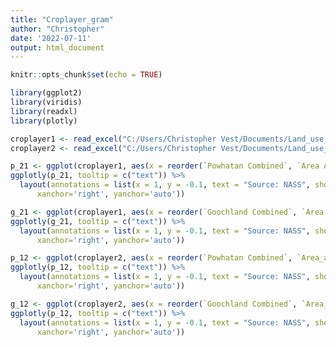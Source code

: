 ```yaml
---
title: "Croplayer_gram"
author: "Christopher"
date: '2022-07-11'
output: html_document
---
```


```r
knitr::opts_chunk$set(echo = TRUE)
```
```r
library(ggplot2)
library(viridis)
library(readxl)
library(plotly)

```

```r
croplayer1 <- read_excel("C:/Users/Christopher Vest/Documents/Land_use_project/2022_DSPG_Landuse/Review/Christopher/Croplayer/Ag_Analysis_Gooch_Powhatan.xlsx", sheet = "2021")
croplayer2 <- read_excel("C:/Users/Christopher Vest/Documents/Land_use_project/2022_DSPG_Landuse/Review/Christopher/Croplayer/Ag_Analysis_Gooch_Powhatan.xlsx", sheet = "2012")
```
```r
p_21 <- ggplot(croplayer1, aes(x = reorder(`Powhatan Combined`, `Area Acre...2`), y = `Area Acre...2`, fill = `Area Acre...2`)) + geom_bar(stat = "identity", aes(text = paste0(`Powhatan Combined`, "\n", "Total Acres: ", round(`Area Acre...2`, 0)))) + coord_flip() + theme(legend.position = "none") +     scale_fill_viridis() + labs( title = "Total Acreage by Land type", x = "Acreage", y = "Land type")
ggplotly(p_21, tooltip = c("text")) %>%
  layout(annotations = list(x = 1, y = -0.1, text = "Source: NASS", showarrow = F, xref='paper', yref='paper', 
      xanchor='right', yanchor='auto'))
```

```r
g_21 <- ggplot(croplayer1, aes(x = reorder(`Goochland Combined`, `Area Acre...4`), y = `Area Acre...4`, fill = `Area Acre...4`)) + geom_bar(stat = "identity", aes(text = paste0(`Goochland Combined`, "\n", "Total Acres: ", round(`Area Acre...4`, 0)))) + coord_flip() + theme(legend.position = "none") +     scale_fill_viridis() + labs( title = "Total Acreage by Land type", x = "Acreage", y = "Land type")
ggplotly(g_21, tooltip = c("text")) %>%
  layout(annotations = list(x = 1, y = -0.1, text = "Source: NASS", showarrow = F, xref='paper', yref='paper', 
      xanchor='right', yanchor='auto'))
```

```r
p_12 <- ggplot(croplayer2, aes(x = reorder(`Powhatan Combined`, `Area_acre...3`), y = `Area_acre...3`, fill = `Area_acre...3`)) + geom_bar(stat = "identity", aes(text = paste0(`Powhatan Combined`, "\n", "Total Acres: ", round(`Area_acre...3`, 0)))) + coord_flip() + theme(legend.position = "none") +     scale_fill_viridis() + labs( title = "Total Acreage by Land type", x = "Acreage", y = "Land type")
ggplotly(p_12, tooltip = c("text")) %>%
  layout(annotations = list(x = 1, y = -0.1, text = "Source: NASS", showarrow = F, xref='paper', yref='paper', 
      xanchor='right', yanchor='auto'))
```

```r
g_12 <- ggplot(croplayer2, aes(x = reorder(`Goochland Combined`, `Area_acre...5`), y = `Area_acre...5`, fill = `Area_acre...5`)) + geom_bar(stat = "identity", aes(text = paste0(`Goochland Combined`, "\n", "Total Acres: ", round(`Area Acre...5`, 0)))) + coord_flip() + theme(legend.position = "none") +     scale_fill_viridis() + labs( title = "Total Acreage by Land type", x = "Acreage", y = "Land type")
ggplotly(p_12, tooltip = c("text")) %>%
  layout(annotations = list(x = 1, y = -0.1, text = "Source: NASS", showarrow = F, xref='paper', yref='paper', 
      xanchor='right', yanchor='auto'))

```
